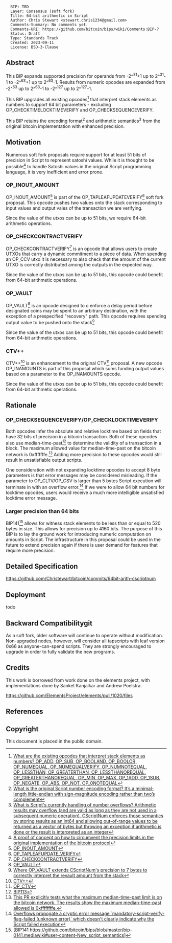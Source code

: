 <pre>
  BIP: TBD
  Layer: Consensus (soft fork)
  Title: 64-bit arithmetic in Script
  Author: Chris Stewart <stewart.chris1234@gmail.com>
  Comments-Summary: No comments yet.
  Comments-URI: https://github.com/bitcoin/bips/wiki/Comments:BIP-?
  Status: Draft
  Type: Standards Track
  Created: 2023-09-11
  License: BSD-3-Clause
</pre>

==Abstract==

This BIP expands supported precision for operands from -2^<sup>31</sup>+1 up to 2^<sup>31</sup>-1 to -2^<sup>63</sup>+1 up to 2^<sup>63</sup>-1.
Results from numeric opcodes are expanded from -2^<sup>63</sup> up to 2^<sup>63</sup>-1 to -2^<sup>127</sup> up to 2^<sup>127</sup>-1.

This BIP upgrades all existing opcodes<ref>[https://github.com/bitcoin/bitcoin/blob/223fc24c4ebc8dbaecf59ccd36e49193b58d422b/src/script/interpreter.cpp#L944 What are the existing opcodes that interpret stack elements as numbers? OP_ADD, OP_SUB, OP_BOOLAND, OP_BOOLOR, OP_NUMEQUAL, OP_NUMEQUALVERIFY, OP_NUMNOTEQUAL, OP_LESSTHAN, OP_GREATERTHAN, OP_LESSTHANOREQUAL, OP_GREATERTHANOREQUAL, OP_MIN, OP_MAX, OP_1ADD, OP_1SUB, OP_NEGATE, OP_ABS, OP_NOT, OP_0NOTEQUAL]</ref>
that interpret stack elements as numbers to support 64 bit parameters - excluding OP_CHECKTIMELOCKTIMEVERIFY and OP_CHECKSEQUENCEVERIFY.

This BIP retains the encoding format<ref>[https://delvingbitcoin.org/t/64-bit-arithmetic-soft-fork/397/6?u=chris_stewart_5 What is the original Script number encoding format? It’s a minimal-length little-endian with sign-magnitude encoding rather than two’s complement]</ref> and arithmetic semantics<ref>[https://github.com/bitcoin/bitcoin/blob/257fd27e4bb7dfd71e5f9f4dd2db34ff5a7ad957/src/script/script.h#L231 What is Script's currently handling of number overflows? Arithmetic results may overflow (and are valid as long as they are not used in a subsequent numeric operation). CScriptNum enforces those semantics by storing results as an int64 and allowing out-of-range values to be returned as a vector of bytes but throwing an exception if arithmetic is done or the result is interpreted as an integer]</ref> from the original bitcoin implementation with enhanced precision.

==Motivation==

Numerous soft fork proposals require support for at least 51 bits of precision in Script to represent satoshi values. 
While it is thought to be possible<ref>[https://rusty.ozlabs.org/2023/10/22/amounts-in-script.html A proof of concept on how to circumvent the precision limits in the original implementation of the bitcoin protocol]</ref>
to handle Satoshi values in the original Script programming language, it is very inefficient and error prone.

===OP_INOUT_AMOUNT===

OP_INOUT_AMOUNT<ref>[https://delvingbitcoin.org/t/op-inout-amount/549/3 OP_INOUT_AMOUNT]</ref> is
part of the OP_TAPLEAFUPDATEVERIFY<ref>[https://gnusha.org/pi/bitcoindev/20210909064138.GA22496@erisian.com.au/ OP_TAPLEAFUPDATE_VERIFY]</ref> soft fork proposal.
This opcode pushes two values onto the stack corresponding to input values and output vales of the transaction we are verifying.

Since the value of the utxos can be up to 51 bits, we require 64-bit arithmetic operations.

===OP_CHECKCONTRACTVERIFY===

OP_CHECKCONTRACTVERIFY<ref>[https://github.com/bitcoin/bips/pull/1793 OP_CHECKCONTRACTVERIFY]</ref> is an
opcode that allows users to create UTXOs that carry a dynamic commitment to a piece of data. When spending
an OP_CCV utxo it is necessary to also check that the amount of the current UTXO is correctly distributed among the outputs in the expected way.

Since the value of the utxos can be up to 51 bits, this opcode could benefit from 64-bit arithmetic operations.

===OP_VAULT===

OP_VAULT<ref>[https://github.com/bitcoin/bips/blob/master/bip-0345.mediawiki OP_VAULT]</ref> is an
opcode designed to o enforce a delay period before designated coins may be spent to an arbitrary destination,
with the exception of a prespecified "recovery" path. This opcode requires spending output value to be pushed onto the stack<ref>[https://github.com/bitcoin-inquisition/bitcoin/pull/21/files#diff-a0337ffd7259e8c7c9a7786d6dbd420c80abfa1afdb34ebae3261109d9ae3c19R1377 Where OP_VAULT extends CScriptNum's precision to 7 bytes to correctly interpret the revault amount from the stack]</ref>

Since the value of the utxos can be up to 51 bits, this opcode could benefit from 64-bit arithmetic operations.

===CTV++===

CTV++<ref>[https://delvingbitcoin.org/t/ctv-op-templatehash-and-op-inputamounts/1344 CTV++]</ref> is an enhancement to the original CTV<ref>[https://github.com/bitcoin/bips/blob/master/bip-0119.mediawiki OP_CTV]</ref>
proposal. A new opcode OP_INAMOUNTS is part of this proposal which sums funding output values based on a parameter to the OP_INAMOUNTS opcode.

Since the value of the utxos can be up to 51 bits, this opcode could benefit from 64-bit arithmetic operations.

==Rationale==

===OP_CHECKSEQUENCEVERIFY/OP_CHECKLOCKTIMEVERIFY===

Both opcodes infer the absolute and relative locktime based on fields that have 32 bits of precision in a bitcoin transaction. Both of these opcodes also
use median-time-past<ref>[https://github.com/bitcoin/bips/blob/master/bip-0113.mediawiki BIP113]</ref> to determine the validity of a transaction in a block.
The maximum allowed value for median-time-past on the bitcoin network is 0xfffffffe.<ref>[https://github.com/bitcoin/bitcoin/pull/32229 This PR explicitly tests what the maximum median-time-past limit is on the bitcoin network. The results show the maximum median-time-past allowed is 0xffffffffe.]</ref>
Adding more precision to these opcodes would still result in unsatisfiable output scripts.

One consideration with not expanding locktime opcodes to accept 8 byte parameters is that error messages may be considered misleading.
If the parameter to OP_CLTV/OP_CSV is larger than 5 bytes Script execution will terminate in with an overflow error.<ref>[https://delvingbitcoin.org/t/overflow-handling-in-script/1549#p-4652-background-3 Overflows propogate a cryptic error message `mandatory-script-verify-flag-failed (unknown error)` which doesn't clearly indicate why the Script failed execution]</ref>
If we were to allow 64 bit numbers for locktime opcodes, users would receive a much more intelligible unsatisfied locktime error message.

===Larger precision than 64 bits===

BIP141<ref>[BIP141 https://github.com/bitcoin/bips/blob/master/bip-0141.mediawiki#user-content-New_script_semantics]</ref> allows for
witness stack elements to be less than or equal to 520 bytes in size. This allows for precision up to 4160 bits. The purpose
of this BIP is to lay the ground work for introducing numeric computation on amounts in Script. The infrastructure in this proposal
could be used in the future to extend precision again if there is user demand for features that require more precision.

==Detailed Specification==

https://github.com/Christewart/bitcoin/commits/64bit-arith-cscriptnum

==Deployment==

todo

==Backward Compatibilitygit==

As a soft fork, older software will continue to operate without modification.
Non-upgraded nodes, however, will consider all tapscripts with leaf version 0x66 as anyone-can-spend scripts.
They are strongly encouraged to upgrade in order to fully validate the new programs.

==Credits==

This work is borrowed from work done on the elements project, with implementations done by Sanket Kanjalkar and Andrew Poelstra.

https://github.com/ElementsProject/elements/pull/1020/files

==References==

<references />

==Copyright==

This document is placed in the public domain.
